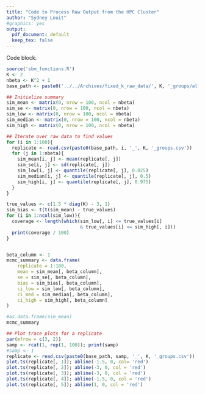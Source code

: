 ---
title: "Code to Process Raw Output from the HPC Cluster"
author: "Sydney Louit"
#graphics: yes
output: 
  pdf_document: default
  keep_tex: false
---

Code block:

```{r echo = FALSE, results = 'asis'}
source('sbm_functions.R')
K <- 2
nbeta <- K^2 + 1
base_path <- paste0('../../Archives/fixed_k_raw_data/', K, '_groups/all_data_')

## Initialize summary
sim_mean <- matrix(0, nrow = 100, ncol = nbeta)
sim_se <- matrix(0, nrow = 100, ncol = nbeta)
sim_low <- matrix(0, nrow = 100, ncol = nbeta)
sim_median <- matrix(0, nrow = 100, ncol = nbeta)
sim_high <- matrix(0, nrow = 100, ncol = nbeta)

## Iterate over raw data to find values
for (i in 1:100){
  replicate <- read.csv(paste0(base_path, i, '_', K, '_groups.csv'))
  for (j in 1:nbeta){
    sim_mean[i, j] <- mean(replicate[, j])
    sim_se[i, j] <- sd(replicate[, j])
    sim_low[i, j] <- quantile(replicate[, j], 0.025)
    sim_median[i, j] <- quantile(replicate[, j], 0.5)
    sim_high[i, j] <- quantile(replicate[, j], 0.975)
  }
}

true_values <- c(1.5 * diag(K) - 3, 1)
sim_bias <- t(t(sim_mean) - true_values) 
for (i in 1:ncol(sim_low)){
  coverage <- length(which(sim_low[, i] <= true_values[i]
                           & true_values[i] <= sim_high[, i]))
  print(coverage / 100)
}


beta_column <- 1
mcmc_summary <- data.frame(
    replicate = 1:100,
    mean = sim_mean[, beta_column],
    se = sim_se[, beta_column],
    bias = sim_bias[, beta_column],
    ci_low = sim_low[, beta_column],
    ci_med = sim_median[, beta_column],
    ci_high = sim_high[, beta_column]
)

#as.data.frame(sim_mean)
mcmc_summary
```

```{r echo = FALSE, results = 'asis'}
## Plot trace plots for a replicate
par(mfrow = c(3, 2))
samp <- rcat(1, rep(1, 100)); print(samp)
#samp <- 1
replicate <- read.csv(paste0(base_path, samp, '_', K, '_groups.csv'))
plot.ts(replicate[, 1]); abline(-1.5, 0, col= 'red')
plot.ts(replicate[, 2]); abline(-3, 0, col = 'red')
plot.ts(replicate[, 3]); abline(-3, 0, col = 'red')
plot.ts(replicate[, 4]); abline(-1.5, 0, col = 'red')
plot.ts(replicate[, 5]); abline(1, 0, col = 'red')

```
